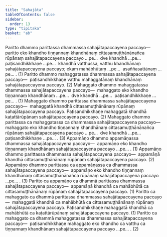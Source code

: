 ```yaml
---
title: "Sahajāta"
tableOfContents: false
sidebar:
  order: 13
type: "tipitaka"
basket: "ab"
---
```



<DynamicBreadcrumb />

<Division number="64">

<Paragraph number="2055">
Paritto dhammo parittassa dhammassa sahajātapaccayena paccayo—  paritto eko khandho tiṇṇannaṃ khandhānaṃ cittasamuṭṭhānānañca rūpānaṃ sahajātapaccayena paccayo …pe…  dve khandhā …pe…  paṭisandhikkhaṇe …pe…  khandhā vatthussa, vatthu khandhānaṃ sahajātapaccayena paccayo; ekaṃ mahābhūtaṃ …pe…  asaññasattānaṃ …pe… . (1)
</Paragraph>

<Paragraph number="2056">
Paritto dhammo mahaggatassa dhammassa sahajātapaccayena paccayo—  paṭisandhikkhaṇe vatthu mahaggatānaṃ khandhānaṃ sahajātapaccayena paccayo. (2)
</Paragraph>

</Division>
<Division number="65">

<Paragraph number="2057">
Mahaggato dhammo mahaggatassa dhammassa sahajātapaccayena paccayo—  mahaggato eko khandho tiṇṇannaṃ khandhānaṃ …pe…  dve khandhā …pe…  paṭisandhikkhaṇe …pe… . (1)
</Paragraph>

<Paragraph number="2058">
Mahaggato dhammo parittassa dhammassa sahajātapaccayena paccayo—  mahaggatā khandhā cittasamuṭṭhānānaṃ rūpānaṃ sahajātapaccayena paccayo. Paṭisandhikkhaṇe mahaggatā khandhā kaṭattārūpānaṃ sahajātapaccayena paccayo. (2)
</Paragraph>

<Paragraph number="2059">
Mahaggato dhammo parittassa ca mahaggatassa ca dhammassa sahajātapaccayena paccayo—  mahaggato eko khandho tiṇṇannaṃ khandhānaṃ cittasamuṭṭhānānañca rūpānaṃ sahajātapaccayena paccayo …pe…  dve khandhā …pe…  paṭisandhikkhaṇe …pe… . (3)
</Paragraph>

</Division>
<Division number="66">

<Paragraph number="2060">
Appamāṇo dhammo appamāṇassa dhammassa sahajātapaccayena paccayo—  appamāṇo eko khandho tiṇṇannaṃ khandhānaṃ sahajātapaccayena paccayo …pe… . (1)
</Paragraph>

<Paragraph number="2061">
Appamāṇo dhammo parittassa dhammassa sahajātapaccayena paccayo—  appamāṇā khandhā cittasamuṭṭhānānaṃ rūpānaṃ sahajātapaccayena paccayo. (2)
</Paragraph>

<Paragraph number="2062">
Appamāṇo dhammo parittassa ca appamāṇassa ca dhammassa sahajātapaccayena paccayo—  appamāṇo eko khandho tiṇṇannaṃ khandhānaṃ cittasamuṭṭhānānañca rūpānaṃ sahajātapaccayena paccayo …pe… . (3)
</Paragraph>

</Division>
<Division number="67">

<Paragraph number="2063">
Paritto ca appamāṇo ca dhammā parittassa dhammassa sahajātapaccayena paccayo—  appamāṇā khandhā ca mahābhūtā ca cittasamuṭṭhānānaṃ rūpānaṃ sahajātapaccayena paccayo. (1)
</Paragraph>

<Paragraph number="2064">
Paritto ca mahaggato ca dhammā parittassa dhammassa sahajātapaccayena paccayo—  mahaggatā khandhā ca mahābhūtā ca cittasamuṭṭhānānaṃ rūpānaṃ sahajātapaccayena paccayo. Paṭisandhikkhaṇe mahaggatā khandhā ca mahābhūtā ca kaṭattārūpānaṃ sahajātapaccayena paccayo. (1)
</Paragraph>

<Paragraph number="2065">
Paritto ca mahaggato ca dhammā mahaggatassa dhammassa sahajātapaccayena paccayo—  paṭisandhikkhaṇe mahaggato eko khandho ca vatthu ca tiṇṇannaṃ khandhānaṃ sahajātapaccayena paccayo …pe… . (2)
</Paragraph>
</Division>
